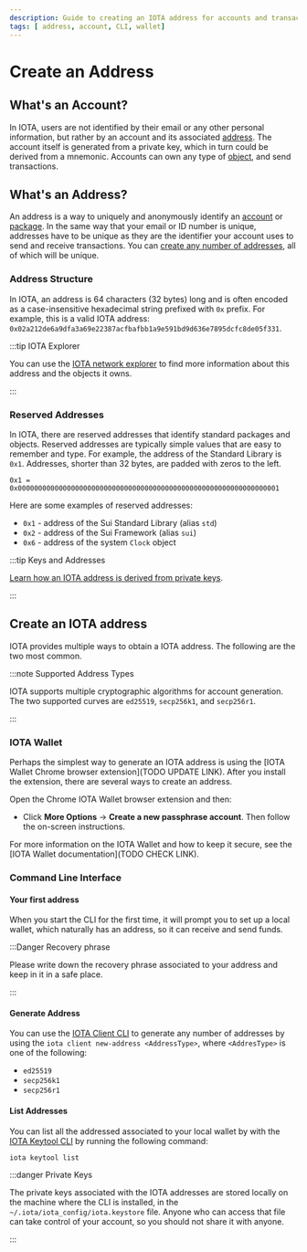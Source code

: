 ```yaml
---
description: Guide to creating an IOTA address for accounts and transactions.
tags: [ address, account, CLI, wallet]
---
```

# Create an Address

## What's an Account?

In IOTA, users are not identified by their email or any other personal information, but rather by an account and its
associated [address](#whats-an-address). The account itself is generated from a private key, which in turn could be
derived from a mnemonic. Accounts can own any type of [object](../iota-101/objects/object-model.mdx), and send
transactions.

## What's an Address?

An address is a way to uniquely and anonymously identify an [account](#whats-an-account)
or [package](../iota-101/iota-move-concepts/packages/packages.mdx). In the same way that your email or ID number is
unique, addresses have to be unique as they are the identifier your account uses to send and receive transactions. You
can [create any number of addresses](#create-an-address), all of which will be unique.

### Address Structure

In IOTA, an address is 64 characters (32 bytes) long and is often encoded as a case-insensitive hexadecimal string prefixed with `0x` prefix. For example, this is a valid IOTA
address: `0x02a212de6a9dfa3a69e22387acfbafbb1a9e591bd9d636e7895dcfc8de05f331`.

:::tip IOTA Explorer

You can use the [IOTA network explorer](https://explorer.iota.org/) to find more information about this address and the
objects it owns.

:::

### Reserved Addresses

In IOTA, there are reserved addresses that identify standard packages and objects. Reserved
addresses are typically simple values that are easy to remember and type. For example, the address of the Standard Library is `0x1`. Addresses, shorter than 32 bytes, are padded with zeros to the left.

```move
0x1 = 0x0000000000000000000000000000000000000000000000000000000000000001
```

Here are some examples of reserved addresses:

- `0x1` - address of the Sui Standard Library (alias `std`)
- `0x2` - address of the Sui Framework (alias `sui`)
- `0x6` - address of the system `Clock` object

:::tip Keys and Addresses

[Learn how an IOTA address is derived from private keys](../cryptography/explanations/transaction-auth/keys-addresses.mdx).

:::


## Create an IOTA address

IOTA provides multiple ways to obtain a IOTA address. The following are the two most common.

:::note Supported Address Types

IOTA supports multiple cryptographic algorithms for account generation. The two supported curves
are `ed25519`, `secp256k1`, and `secp256r1`.

:::

### IOTA Wallet

Perhaps the simplest way to generate an IOTA address is using the [IOTA Wallet Chrome browser extension](TODO UPDATE LINK).
After you install the extension, there are several ways to create an address.

Open the Chrome IOTA Wallet browser extension and then:

- Click **More Options** → **Create a new passphrase account**. Then follow the on-screen instructions.

For more information on the IOTA Wallet and how to keep it secure, see
the [IOTA Wallet documentation](TODO CHECK LINK).

### Command Line Interface

#### Your first address

When you start the CLI for the first time, it will prompt you to set up a local wallet, which naturally has an address,
so it can receive and send funds.

:::Danger Recovery phrase

Please write down the recovery phrase associated to your address and keep in it in a safe place.

:::

#### Generate Address

You can use the  [IOTA Client CLI](../../references/cli/client.mdx) to generate any number of addresses by using
the `iota client new-address <AddressType>`, where `<AddresType>` is one of the following:

* `ed25519`
* `secp256k1`
* `secp256r1`

#### List Addresses

You can list all the addressed associated to your local wallet by with
the [IOTA Keytool CLI](../../references/cli/keytool.mdx) by running the following command:

```bash
iota keytool list
``` 

:::danger Private Keys

The private keys associated with the IOTA addresses are stored locally on the machine where the CLI is installed, in
the `~/.iota/iota_config/iota.keystore` file. Anyone who can access that file can take control of your account, so you
should not share it with anyone.

:::


